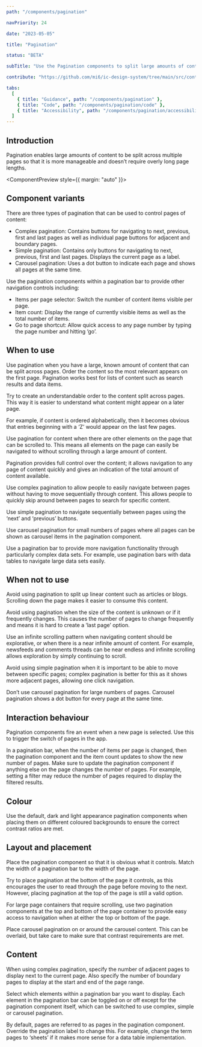 ```yaml
---
path: "/components/pagination"

navPriority: 24

date: "2023-05-05"

title: "Pagination"

status: "BETA"

subTitle: "Use the Pagination components to split large amounts of content into pages and navigate between them."

contribute: "https://github.com/mi6/ic-design-system/tree/main/src/content/structured/components/pagination"

tabs:
  [
    { title: "Guidance", path: "/components/pagination" },
    { title: "Code", path: "/components/pagination/code" },
    { title: "Accessibility", path: "/components/pagination/accessibility" },
  ]
---
```



## Introduction

Pagination enables large amounts of content to be split across multiple pages so that it is more manageable and doesn’t require overly long page lengths.

<ComponentPreview style={{ margin: "auto" }}>
  <IcPagination pages={15} type="complex" />
</ComponentPreview>

## Component variants

<IcAlert
  heading="Coming soon"
  message="The carousel pagination variant is in development."
  variant="info"
/>

There are three types of pagination that can be used to control pages of content:

- Complex pagination: Contains buttons for navigating to next, previous, first and last pages as well as individual page buttons for adjacent and boundary pages.
- Simple pagination: Contains only buttons for navigating to next, previous, first and last pages. Displays the current page as a label.
- Carousel pagination: Uses a dot button to indicate each page and shows all pages at the same time.

Use the pagination components within a pagination bar to provide other navigation controls including:

- Items per page selector: Switch the number of content items visible per page.
- Item count: Display the range of currently visible items as well as the total number of items.
- Go to page shortcut: Allow quick access to any page number by typing the page number and hitting ‘go’.

## When to use

Use pagination when you have a large, known amount of content that can be split across pages. Order the content so the most relevant appears on the first page. Pagination works best for lists of content such as search results and data items.

Try to create an understandable order to the content split across pages. This way it is easier to understand what content might appear on a later page.

For example, if content is ordered alphabetically, then it becomes obvious that entries beginning with a ‘Z’ would appear on the last few pages.

<DoDontCaution
  imageSrc={paginationFig1}
  imageAlt="An example application showing a list of hot drink products split across pages. A pagination component provides access to navigate through the list of products."
  state="good"
  caption="Use pagination to split content across multiple pages."
/>

Use pagination for content when there are other elements on the page that can be scrolled to. This means all elements on the page can easily be navigated to without scrolling through a large amount of content.

Pagination provides full control over the content; it allows navigation to any page of content quickly and gives an indication of the total amount of content available.

Use complex pagination to allow people to easily navigate between pages without having to move sequentially through content. This allows people to quickly skip around between pages to search for specific content.

Use simple pagination to navigate sequentially between pages using the ‘next’ and ‘previous’ buttons.

Use carousel pagination for small numbers of pages where all pages can be shown as carousel items in the pagination component.

<DoubleDoDontCaution>
  <DoDontCaution
    imageSrc={paginationFig2}
    imageAlt="An image showing three pagination components. Complex pagination provides numbered buttons for each page. Simple pagination simply provides next, previous, first and last buttons. Carousel pagination shows pages as dots and does not show page numbers."
    state="none"
    caption="Use complex, simple or carousel pagination variants for different implementations."
  />
</DoubleDoDontCaution>

Use a pagination bar to provide more navigation functionality through particularly complex data sets. For example, use pagination bars with data tables to navigate large data sets easily.

<DoDontCaution
  imageSrc={paginationFig3}
  imageAlt="An example nutritional data table for coffee products. Coffee products are displayed in a table and a pagination bar allows the number of items per page to be changed, displays the total number of items, and includes a simple pagination control allowing navigation through the pages."
  state="good"
  caption="Use a pagination bar to provide more functionality."
/>

## When not to use

Avoid using pagination to split up linear content such as articles or blogs. Scrolling down the page makes it easier to consume this content.

Avoid using pagination when the size of the content is unknown or if it frequently changes. This causes the number of pages to change frequently and means it is hard to create a ‘last page’ option.

Use an infinite scrolling pattern when navigating content should be explorative, or when there is a near infinite amount of content. For example, newsfeeds and comments threads can be near endless and infinite scrolling allows exploration by simply continuing to scroll.

Avoid using simple pagination when it is important to be able to move between specific pages; complex pagination is better for this as it shows more adjacent pages, allowing one click navigation.

Don’t use carousel pagination for large numbers of pages. Carousel pagination shows a dot button for every page at the same time.

<DoDontCaution
  imageSrc={paginationFig4}
  imageAlt="An example product grid with a carousel pagination component showing 17 page buttons."
  state="bad"
  caption="Don’t use carousel pagination for large numbers of pages, use complex pagination instead."
/>

## Interaction behaviour

Pagination components fire an event when a new page is selected. Use this to trigger the switch of pages in the app.

In a pagination bar, when the number of items per page is changed, then the pagination component and the item count updates to show the new number of pages. Make sure to update the pagination component if anything else on the page changes the number of pages. For example, setting a filter may reduce the number of pages required to display the filtered results.

## Colour

Use the default, dark and light appearance pagination components when placing them on different coloured backgrounds to ensure the correct contrast ratios are met.

<DoDontCaution
  imageSrc={paginationFig5}
  imageAlt="Three pagination examples on different coloured backgrounds. The default appearance pagination is used on a white background. The dark appearance pagination is used on a light yellow background. The light appearance pagination is used on a dark grey background."
  state="good"
  caption="Use colour contrast variants when placing pagination components on different coloured backgrounds."
/>

## Layout and placement

Place the pagination component so that it is obvious what it controls. Match the width of a pagination bar to the width of the page.

Try to place pagination at the bottom of the page it controls, as this encourages the user to read through the page before moving to the next. However, placing pagination at the top of the page is still a valid option.

<DoDontCaution
  imageSrc={paginationFig6}
  imageAlt="An example product grid showing hot beverages. A pagination control appears below the drinks grid that it controls."
  state="good"
  caption="Try to place pagination at the bottom of the container it controls."
/>

For large page containers that require scrolling, use two pagination components at the top and bottom of the page container to provide easy access to navigation when at either the top or bottom of the page.

<DoDontCaution
  imageSrc={paginationFig7}
  imageAlt="An example product grid showing hot beverages. A complex pagination control appears below the drinks grid that it controls. A simple pagination control is displayed in the top-right above the product grid."
  state="good"
  caption="Place pagination controls at the top and bottom of the page container to provide additional navigation functionality."
/>

Place carousel pagination on or around the carousel content. This can be overlaid, but take care to make sure that contrast requirements are met.

<DoDontCaution
  imageSrc={paginationFig8}
  imageAlt="An example homepage for a coffee shop called ‘Drink coffee, be happy’. A hero banner sits at the top of the page with a carousel pagination control overlaid at its bottom."
  state="good"
  caption="Overlay carousel pagination on top of its content but take care to ensure colour contrast requirements are met."
/>

## Content

When using complex pagination, specify the number of adjacent pages to display next to the current page. Also specify the number of boundary pages to display at the start and end of the page range.

<DoDontCaution
  imageSrc={paginationFig9}
  imageAlt="Three complex pagination components with different settings for adjacent and boundary items. Increasing boundary items shows more page buttons at the start and end of the range. Increasing the adjacent items shows more page buttons next to the current page."
  state="none"
  caption="Set the adjacent and boundary items to change which page buttons are displayed."
/>

Select which elements within a pagination bar you want to display. Each element in the pagination bar can be toggled on or off except for the pagination component itself, which can be switched to use complex, simple or carousel pagination.

<DoDontCaution
  imageSrc={paginationFig10}
  imageAlt="Three example pagination bars with different elements displaying. The top shows the ‘items per page selector’ and ‘go to page button’ displayed, whilst the other examples have these elements hidden."
  state="none"
  caption="Select which elements to show within a pagination bar."
/>

By default, pages are referred to as pages in the pagination component. Override the pagination label to change this. For example, change the term pages to ‘sheets’ if it makes more sense for a data table implementation.
